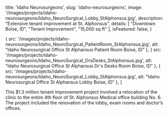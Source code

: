
  title: 'Idaho Neurosurgeons',
  slug: 'idaho-neurosurgeons',
  image: '/images/projects/idaho-neurosurgeons/Idaho_NeuroSurgical_Lobby_StAlphonsus.jpg',
  description: "Extensive tenant improvement at St. Alphonsus",
  details: [
    "Downtown Boise, ID",
    "Tenant Improvement",
    "15,000 sq ft"
  ],
  isFeatured: false,
}

  {
    src: '/images/projects/idaho-neurosurgeons/Idaho_NeuroSurgical_PatientRoom_StAlphonsus.jpg',
    alt: "Idaho Neurosurgical Office St Alphansus Patient Room Boise, ID"
  },
  {
    src: '/images/projects/idaho-neurosurgeons/Idaho_NeuroSurgical_DrsDesks_StAlphonsus.jpg',
    alt: "Idaho Neurosurgical Office St Alphansus Dr's Desks Room Boise, ID"
  },
  {
    src: '/images/projects/idaho-neurosurgeons/Idaho_NeuroSurgical_Lobby_StAlphonsus.jpg',
    alt: "Idaho Neurosurgical Office St Alphansus Lobby Boise, ID"
  },
]


This $1.3 million tenant improvement project involved a relocation of the clinic to the entire 4th floor of St. Alphonsus Medical office building No. 6. The project included the renovation of the lobby, exam rooms and doctor’s offices.

<Slider slides={slides}/>